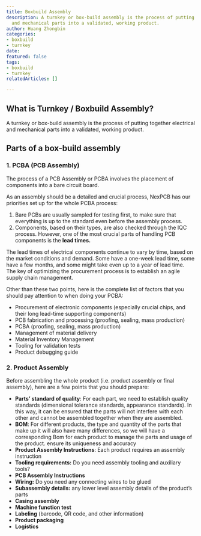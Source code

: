 ```yaml
---
title: Boxbuild Assembly
description: A turnkey or box-build assembly is the process of putting together electrical
  and mechanical parts into a validated, working product.
author: Huang Zhongbin
categories:
- boxbuild
- turnkey
date: 
featured: false
tags:
- boxbuild
- turnkey
relatedArticles: []

---
```

## What is Turnkey / Boxbuild Assembly?

  
A turnkey or box-build assembly is the process of putting together electrical and mechanical parts into a validated, working product.

## Parts of a box-build assembly

### 1. PCBA (PCB Assembly)

The process of a PCB Assembly or PCBA involves the placement of components into a bare circuit board.

 

As an assembly should be a detailed and crucial process, NexPCB has our priorities set up for the whole PCBA process:

1. Bare PCBs are usually sampled for testing first, to make sure that everything is up to the standard even before the assembly process.
2. Components, based on their types, are also checked through the IQC process. However, one of the most crucial parts of handling PCB components is the **lead times.**

The lead times of electrical components continue to vary by time, based on the market conditions and demand. Some have a one-week lead time, some have a few months, and some might take even up to a year of lead time. The key of optimizing the procurement process is to establish an agile supply chain management.

 

Other than these two points, here is the complete list of factors that you should pay attention to when doing your PCBA:

* Procurement of electronic components (especially crucial chips, and their long lead-time supporting components)
* PCB fabrication and processing (proofing, sealing, mass production)
* PCBA (proofing, sealing, mass production)
* Management of material delivery
* Material Inventory Management
* Tooling for validation tests
* Product debugging guide

   
   
 

### 2. Product Assembly

Before assembling the whole product (i.e. product assembly or final assembly), here are a few points that you should prepare:

* **Parts’ standard of quality**: For each part, we need to establish quality standards (dimensional tolerance standards, appearance standards). In this way, it can be ensured that the parts will not interfere with each other and cannot be assembled together when they are assembled.
* **BOM**: For different products, the type and quantity of the parts that make up it will also have many differences, so we will have a corresponding Bom for each product to manage the parts and usage of the product. ensure its uniqueness and accuracy
* **Product Assembly Instructions**: Each product requires an assembly instruction
* **Tooling requirements:** Do you need assembly tooling and auxiliary tools?
* **PCB Assembly Instructions**
* **Wiring:** Do you need any connecting wires to be glued
* **Subassembly details:** any lower level assembly details of the product’s parts
* **Casing assembly**
* **Machine function test**
* **Labeling** (barcode, QR code, and other information)
* **Product packaging**
* **Logistics**